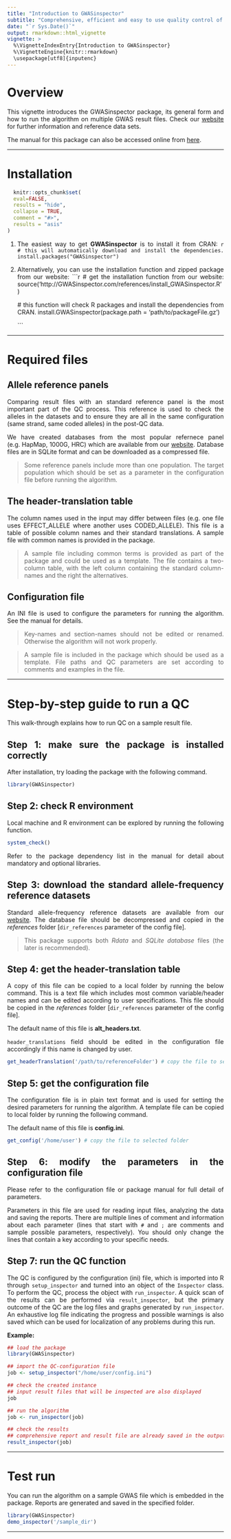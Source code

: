 ---
title: "Introduction to GWASinspector"
subtitle: "Comprehensive, efficient and easy to use quality control of genome-wide association study results"
date: "`r Sys.Date()`"
output: rmarkdown::html_vignette
vignette: >
  %\VignetteIndexEntry{Introduction to GWASinspector}
  %\VignetteEngine{knitr::rmarkdown}
  \usepackage[utf8]{inputenc}
---

<style>
body {
text-align: justify}
</style>


# Overview

This vignette introduces the GWASinspector package, its general form and how to run the algorithm on multiple GWAS result files. Check our [website](http://GWASinspector.com) for further information and reference data sets. 

The manual for this package can also be accessed online from [here](http://gwasinspector.com/references/Introduction_to_GWASinspector.pdf).



---


# Installation

```{r, echo = FALSE}
  knitr::opts_chunk$set(
  eval=FALSE,
  results = "hide",
  collapse = TRUE, 
  comment = "#>",
  results = "asis"
)
```


1. The easiest way to get **GWASinspector** is to install it from CRAN:
    ```{r}
    # this will automatically download and install the dependencies.
    install.packages("GWASinspector")
    ```
    
1. Alternatively, you can use the installation function and zipped package from our website:
    ```{r}
    # get the installation function from our website:
    source('http://GWASinspector.com/references/install_GWASinspector.R')
    
    # this function will check R packages and install the dependencies from CRAN.
    install.GWASinspector(package.path = 'path/to/packageFile.gz')
    
    ```

---

# Required files

## Allele reference panels

Comparing result files with an standard reference panel is the most important part of the QC process. This reference is used to check the alleles in the datasets and to ensure they are all in the same configuration (same strand, same coded alleles) in the post-QC data.

We have created databases from the most popular refernece panel (e.g. HapMap, 1000G, HRC) which are available from our [website](http://GWASinspector.com). Database files are in SQLite format and can be downloaded as a compressed file. 

> Some reference panels include more than one population. The target population which should be set as a parameter in the configuration file before running the algorithm.


## The header-translation table


The column names used in the input may differ between files (e.g. one file uses EFFECT_ALLELE where another uses CODED_ALLELE). This file is a table of possible column names and their standard translations. A sample file with common names is provided in the package.

> A sample file including common terms is provided as part of the package and could be used as a template. The file contains a two-column table, with the left column containing the standard column-names and the right the alternatives. 




## Configuration file

An INI file is used to configure the parameters for running the algorithm. See the manual for details.

> Key-names and section-names should not be edited or renamed. Otherwise the algorithm will not work properly.

> A sample file is included in the package which should be used as a template. File paths and QC parameters are set according to comments and examples in the file.

---

# Step-by-step guide to run a QC 

This walk-through explains how to run QC on a sample result file.



## Step 1: make sure the package is installed correctly 

After installation, try loading the package with the following command. 

	  
```{r}
library(GWASinspector)

```
   


## Step 2: check R environment

Local machine and R environment can be explored by running the following function. 

```{r}
system_check()

```
			  
Refer to the package dependency list in the manual for detail about mandatory and optional libraries.
 


## Step 3: download the standard allele-frequency reference datasets

Standard allele-frequency reference datasets are available from our [website](http://GWASinspector.com). The database file should be decompressed and copied in the *references* folder [`dir_references` parameter of the config file].

> This package supports both *Rdata* and *SQLite database* files (the later is recommended).




## Step 4: get the header-translation table


A copy of this file can be copied to a local folder by running the below command. This is a text file which includes most common variable/header names and can be edited according to user specifications. This file should be copied in the *references* folder [`dir_references` parameter of the config file].

The default name of this file is **alt_headers.txt**. 

`header_translations` field should be edited in the configuration file accordingly if this name is changed by user.

```{r}
get_headerTranslation('/path/to/referenceFolder') # copy the file to selected folder

```



## Step 5: get the configuration file


The configuration file is in plain text format and is used for setting the desired parameters for running the algorithm. A template file can be copied to local folder by running the following command.

The default name of this file is **config.ini**.


```{r}
get_config('/home/user') # copy the file to selected folder

```



## Step 6: modify the parameters in the configuration file

Please refer to the configuration file or package manual for full detail of parameters.

Parameters in this file are used for reading input files, analyzing the data and saving the reports. There are multiple lines of comment and information about each parameter (lines that start with `#` and `;` are comments and sample possible parameters, respectively). You should only change the lines that contain a key according to your specific needs.



## Step 7: run the QC function

The QC is configured by the configuration (ini) file, which is imported into R through `setup_inspector` and turned into an object of the `Inspector` class. To perform the QC, process the object with `run_inspector`. A quick scan of the results can be performed via `result_inspector`, but the primary outcome of the QC are the log files and graphs generated by `run_inspector`. An exhaustive log file indicating the progress and possible warnings is also saved which can be used for localization of any problems during this run.

**Example:**

```{r}

## load the package
library(GWASinspector)

## import the QC-configuration file 
job <- setup_inspector("/home/user/config.ini")

## check the created instance
## input result files that will be inspected are also displayed
job

## run the algorithm 
job <- run_inspector(job)

## check the results
## comprehensive report and result file are already saved in the output folder
result_inspector(job)

```
   

---

# Test run

You can run the algorithm on a sample GWAS file which is embedded in the package. Reports are generated and saved in the specified folder.

```{r}
library(GWASinspector)
demo_inspector('/sample_dir')
```

---
